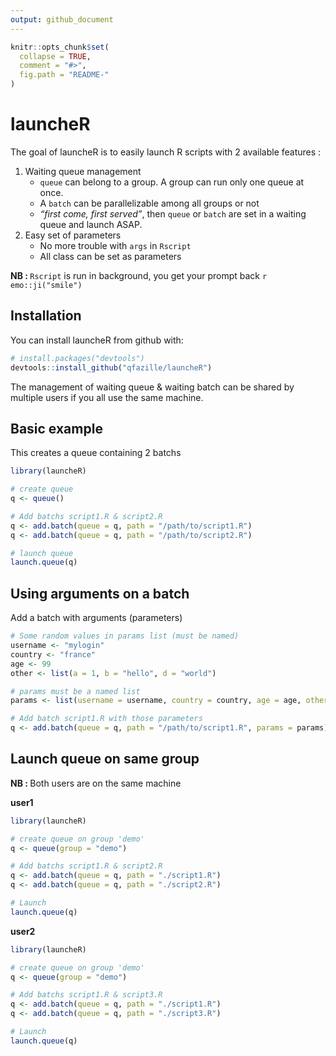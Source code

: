 ```yaml
---
output: github_document
---
```


<!-- README.md is generated from README.Rmd. Please edit that file -->

```r
knitr::opts_chunk$set(
  collapse = TRUE,
  comment = "#>",
  fig.path = "README-"
)
```

# launcheR

The goal of launcheR is to easily launch R scripts with 2 available features :

1. Waiting queue management
    * `queue` can belong to a group. A group can run only one queue at once.
    * A `batch` can be parallelizable among all groups or not
    * *"first come, first served"*, then `queue` or `batch` are set in a waiting queue and launch ASAP.
2. Easy set of parameters
    * No more trouble with `args` in `Rscript`
    * All class can be set as parameters

**NB : ** `Rscript` is run in background, you get your prompt back `r emo::ji("smile")`


## Installation

You can install launcheR from github with:

```r
# install.packages("devtools")
devtools::install_github("qfazille/launcheR")
```

The management of waiting queue & waiting batch can be shared by multiple users if you all use the same machine.


## Basic example

This creates a queue containing 2 batchs

```r
library(launcheR)

# create queue
q <- queue()

# Add batchs script1.R & script2.R
q <- add.batch(queue = q, path = "/path/to/script1.R")
q <- add.batch(queue = q, path = "/path/to/script2.R")

# launch queue
launch.queue(q)
```

## Using arguments on a batch

Add a batch with arguments (parameters)

````r
# Some random values in params list (must be named)
username <- "mylogin"
country <- "france"
age <- 99
other <- list(a = 1, b = "hello", d = "world")

# params must be a named list
params <- list(username = username, country = country, age = age, other = other)

# Add batch script1.R with those parameters
q <- add.batch(queue = q, path = "/path/to/script1.R", params = params)

````

## Launch queue on same group

**NB : ** Both users are on the same machine

**user1**
````r
library(launcheR)

# create queue on group 'demo'
q <- queue(group = "demo")

# Add batchs script1.R & script2.R
q <- add.batch(queue = q, path = "./script1.R")
q <- add.batch(queue = q, path = "./script2.R")

# Launch
launch.queue(q)
````

**user2**
````r
library(launcheR)

# create queue on group 'demo'
q <- queue(group = "demo")

# Add batchs script1.R & script3.R
q <- add.batch(queue = q, path = "./script1.R")
q <- add.batch(queue = q, path = "./script3.R")

# Launch
launch.queue(q)
````


